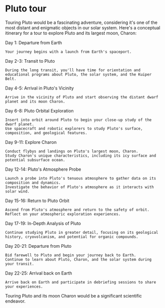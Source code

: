 # Pluto tour

Touring Pluto would be a fascinating adventure, considering it's one of the most distant and enigmatic objects in our solar system. Here's a conceptual itinerary for a tour to explore Pluto and its largest moon, Charon:

Day 1: Departure from Earth

    Your journey begins with a launch from Earth's spaceport.

Day 2-3: Transit to Pluto

    During the long transit, you'll have time for orientation and educational programs about Pluto, the solar system, and the Kuiper Belt.

Day 4-5: Arrival in Pluto's Vicinity

    Arrive in the vicinity of Pluto and start observing the distant dwarf planet and its moon Charon.

Day 6-8: Pluto Orbital Exploration

    Insert into orbit around Pluto to begin your close-up study of the dwarf planet.
    Use spacecraft and robotic explorers to study Pluto's surface, composition, and geological features.

Day 9-11: Explore Charon

    Conduct flybys and landings on Pluto's largest moon, Charon.
    Study Charon's unique characteristics, including its icy surface and potential subsurface ocean.

Day 12-14: Pluto's Atmosphere Probe

    Launch a probe into Pluto's tenuous atmosphere to gather data on its composition and dynamics.
    Investigate the behavior of Pluto's atmosphere as it interacts with solar wind.

Day 15-16: Return to Pluto Orbit

    Ascend from Pluto's atmosphere and return to the safety of orbit.
    Reflect on your atmospheric exploration experiences.

Day 17-19: In-Depth Analysis of Pluto

    Continue studying Pluto in greater detail, focusing on its geological history, cryovolcanism, and potential for organic compounds.

Day 20-21: Departure from Pluto

    Bid farewell to Pluto and begin your journey back to Earth.
    Continue to learn about Pluto, Charon, and the solar system during your transit.

Day 22-25: Arrival back on Earth

    Arrive back on Earth and participate in debriefing sessions to share your experiences.

Touring Pluto and its moon Charon would be a significant scientific endeavor.
